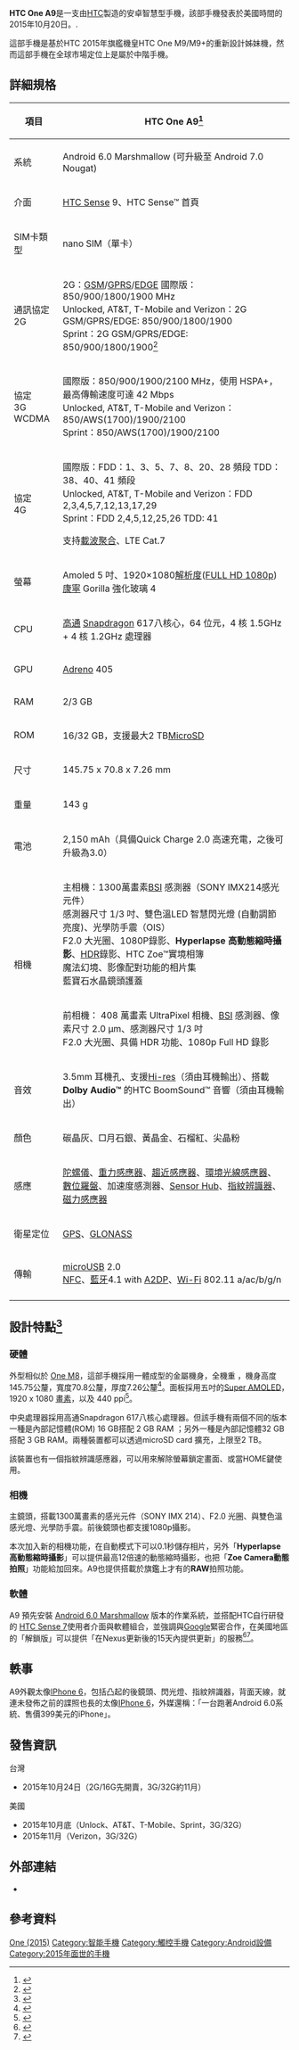{{Infobox mobile phone
| name         = HTC One A9
| codename     =
| logo         = File:HTC One A9 Logo.png
| logosize     = <!-- include "px" - Uses users default image size if omitted -->
| image        = File:HTC One A9 (22328765446).jpg
| imagesize    = 250px
| alt          = 
| caption      = 
| brand        =[[HTC|HTC]]
| manufacturer = [[HTC|HTC]]
| slogan       = Be Brilliant
| series       = [[HTC_One系列|HTC One]]
| modelnumber  = A9u
| networks     =2G/2.5G-GSM/GPRS/EDGE:/1900MHz
3G UMTS:/2100MHz
4G LTE:
FDD:1、3、5、7、8、20、28頻段
TDD:38、40、41頻段 
| released     = <!-- {{Start date and age|YYYY|MM|DD}} -->
| available    = <!-- Country {{Start date|YYYY|MM|DD}} (Retailer) -->
| discontinued = <!-- {{End date|YYYY|MM|DD}} -->
| unitssold    = 
| unitsshipped = 
| predecessor  = [[HTC_One_Mini_2|HTC One Mini 2]]
| successor    = [[HTC_One_A9s|HTC One A9s]]
| related      = [[HTC_One_X9|HTC One X9]]
| type         = 智慧型手機
| form         = [[平板手機|平板手機]]
| size         = {{convert|145.75|mm|abbr=on}} H <br /> {{convert|70.8|mm|abbr=on}} W <br /> {{convert|7.26|mm|abbr=on}} D
| weight       = 143g
| os           = Android Marshmallow 6.0 (可升級至 Android Nougat 7.0)+HTC Sense 9
| soc          = [[高通|高通]] [[List_of_Qualcomm_Snapdragon_devices#Snapdragon_600_series#Snapdragon_617|Snapdragon 617]]
| cpu          = Qualcomm Snapdragon 617八核處理器
64位元，4核1.5GHz+4核1.2GHz
| gpu          = 
| memory       = 2 GB 或 3 GB [[Mobile_DDR|LPDDR4 RAM]]
| storage      = 16 GB 或 32 GB
| memory_card  = microSD記憶卡 最高可支援2TB
| battery      = 2150 mAh 鋰離子聚合物電池(支援快速充電2.0，系統更新後可支援快速充電3.0)
| input        = {{Collapsible list
  | title = 
  | [[Accelerometer|Accelerometer]]
  | [[Gesture|Gesture sensor]]
  | [[Gyroscope|Gyroscope]]
  | [[fingerprint_recognition|fingerprint sensor]]
}}
| display      = {{convert|5.0|in|mm|abbr=on}} [[AMOLED#Super_AMOLED|Super AMOLED]] <br >1920 x 1080 [[像素|像素]] (16:9 Aspect ratio) (440 [[pixel_density|ppi]]) <br >[[康寧公司|康寧]] [[大猩猩玻璃#大猩猩玻璃_4.0|大猩猩玻璃第四代]]
| ext_display  = 
| rear_camera  = 1300萬像素鏡頭搭載藍寶石玻璃鏡面、自動對焦、BSI感測器、OIS光學防手震、f/2.0光圈、1080p錄影
| front_camera = 400萬像素的UltraPixel fixed-focus相機鏡頭、f/2.0光圈、1080p錄影
| sound        =
| connectivity = Bluetooth4.1
Wi-Fi :802.11a/b/g/n/ac(2.4&5GHz)
3.5my立體聲耳機插孔
micro-USB 2.0(5pin)連接埠
| other        = 
| sar          = 
| hac          = 
| website      = <!-- e.g. {{URL|}} -->
| references   = 
|音效 = Dolby Audio環繞音效及高解析度音訊}}

'''HTC One A9'''是一支由[[HTC|HTC]]製造的安卓智慧型手機，該部手機發表於美國時間的2015年10月20日。. 

這部手機是基於HTC 2015年旗艦機皇HTC One M9/M9+的重新設計姊妹機，然而這部手機在全球市場定位上是屬於中階手機。

==詳細規格==
{| class="wikitable" style="text-align:center;"
|-
! 項目!!
HTC One A9<ref name="規格">{{cite web|title=HTC One M9|url=http://www.htc.com/tw/smartphones/htc-one-a9/|publisher=HTC|accessdate=2015-10-23}}</ref>
|-
| 系統 ||colspan=1 |Android 6.0 Marshmallow (可升級至 Android 7.0 Nougat)
|-
| 介面 ||colspan=1 | [[HTC_Sense|HTC Sense]] 9、HTC Sense™ 首頁
|-
| SIM卡類型 ||colspan=1 |nano SIM（單卡）
|-
| 通訊協定<br>2G ||colspan=1 |
2G：[[GSM|GSM]]/[[GPRS|GPRS]]/[[EDGE|EDGE]] 國際版：850/900/1800/1900 MHz<br>Unlocked, AT&T, T-Mobile and Verizon：2G GSM/GPRS/EDGE: 850/900/1800/1900<br>Sprint：2G GSM/GPRS/EDGE: 850/900/1800/1900<ref name="美國規格">{{cite web|title=HTC One M9|url=http://www.htc.com/us/smartphones/htc-one-a9/|publisher=HTC|accessdate=2015-10-23}}</ref>
|-
| 協定<br>3G WCDMA ||colspan=1 |國際版：850/900/1900/2100 MHz，使用 HSPA+，最高傳輸速度可達 42 Mbps<br>Unlocked, AT&T, T-Mobile and Verizon：850/AWS(1700)/1900/2100<br>Sprint：850/AWS(1700)/1900/2100
|-
| 協定<br>4G||colspan=1 |
國際版：FDD：1、3、5、7、8、20、28 頻段 TDD：38、40、41 頻段<br>Unlocked, AT&T, T-Mobile and Verizon：FDD 2,3,4,5,7,12,13,17,29<br>Sprint：FDD 2,4,5,12,25,26 TDD: 41

支持[[載波聚合|載波聚合]]、LTE Cat.7
|-
| 螢幕 ||colspan=1 | 
Amoled 5 吋、1920×1080[[解析度|解析度]]([[1080p|FULL HD 1080p]])<br>
[[康寧公司|康寧]] Gorilla 強化玻璃 4
|-
| CPU ||colspan=1 | [[高通|高通]] [[Snapdragon|Snapdragon]] 617八核心，64 位元，4 核 1.5GHz + 4 核 1.2GHz 處理器
|-
| GPU ||colspan=1 | [[Adreno|Adreno]] 405
|-
| RAM ||colspan=1 | 2/3 GB 
|-
| ROM ||colspan=1 | 16/32 GB，支援最大2 TB[[MicroSD|MicroSD]]
|-
| 尺寸 ||colspan=1 | 145.75 x 70.8 x 7.26 mm 
|-
| 重量 ||colspan=1 | 143 g
|-
| 電池 ||colspan=1 | 2,150 mAh（具備Quick Charge 2.0 高速充電，之後可升級為3.0）
|-
|rowspan=2 | 相機 ||colspan=1 |
主相機：1300萬畫素[http://en.wikipedia.org/wiki/Backside_illumination BSI] 感測器（SONY IMX214感光元件）<br>感測器尺寸 1/3 吋、雙色溫LED 智慧閃光燈 (自動調節亮度)、光學防手震（OIS）<br />
F2.0 大光圈、1080P錄影、'''Hyperlapse 高動態縮時攝影'''、[[高動態範圍|HDR]]錄影、HTC Zoe™實境相簿<br />
魔法幻境、影像配對功能的相片集<br />
藍寶石水晶鏡頭護蓋
|-
|colspan=1 | 
前相機： 408 萬畫素 UltraPixel 相機、[http://en.wikipedia.org/wiki/Backside_illumination BSI] 感測器、像素尺寸 2.0 µm、感測器尺寸 1/3 吋<br>
F2.0 大光圈、具備 HDR 功能、1080p Full HD 錄影
|-
| 音效 ||colspan=1 | 
3.5mm 耳機孔、支援[[Hi-res|Hi-res]]（須由耳機輸出）、搭載''' Dolby Audio™''' 的HTC BoomSound™ 音響（須由耳機輸出）
|-
| 顏色 ||colspan=1 |{{grey|■}}碳晶灰、□月石銀、{{color|gold|■}}黃晶金、{{red|■}}石榴紅、{{pink|■}}尖晶粉
|-
| 感應 ||colspan=1 | [[陀螺儀|陀螺儀]]、[[重力感應器|重力感應器]]、[[趨近感應器|趨近感應器]]、[[照度感測器|環境光線感應器]]、[[數位羅盤|數位羅盤]]、加速度感測器、[[Sensor_Hub|Sensor Hub]]、[[指紋辨識器|指紋辨識器]]、[[磁力感應器|磁力感應器]]
|-
| 衛星定位 ||colspan=1 | [[GPS|GPS]]、[[GLONASS|GLONASS]]
|-
| 傳輸 ||colspan=1 | 
[[microUSB|microUSB]] 2.0<br />
[[NFC|NFC]]、[[藍牙|藍牙]]4.1 with [[A2DP|A2DP]]、[[Wi-Fi|Wi-Fi]] 802.11 a/ac/b/g/n
|-
|}

==設計特點<ref name="|特點">{{cite web|title=HTC發表中階金屬機One A9 紐約直擊搶先看|url=http://www.mobile01.com/newsdetail.php?id=17505|publisher=Mobile 01|date=2015-10-20|accessdate=2015-10-23}}</ref>==
===硬體===
外型相似於 [[HTC_One_(M8)|One M8]]，這部手機採用一體成型的金屬機身，全機重{{convert|143|g|abbr=on}} ，機身高度145.75公釐，寬度70.8公釐，厚度7.26公釐<ref> {{cite web|title=HTC One A9 preview|url=http://www.androidcentral.com/htc-one-a9-preview|website=Android Central|date=20 October 2015}} </ref>。面板採用五吋的[[AMOLED#Super_AMOLED|Super AMOLED]]， 1920 x 1080 [[畫素|畫素]]，以及 440 ppi<ref name=PhoneArenaSpecs> {{cite web|title=HTC One M9 goes official: brand-new Android Marshmallow, familiar design|url=http://www.phonearena.com/news/HTC-One-A9-goes-official-brand-new-Android-Marshmallow-familiar-design_id74910|website=Phone Arena|date=20 October 2015}} </ref>。

中央處理器採用高通Snapdragon 617八核心處理器。但該手機有兩個不同的版本一種是內部記憶體(ROM) 16 GB搭配 2 GB RAM ；另外一種是內部記憶體32 GB搭配 3 GB RAM。兩種裝置都可以透過microSD card 擴充，上限至2 TB。

該裝置也有一個指紋辨識感應器，可以用來解除螢幕鎖定畫面、或當HOME鍵使用。

===相機===
主鏡頭，搭載1300萬畫素的感光元件（SONY IMX 214）、F2.0 光圈、與雙色溫感光燈、光學防手震。前後鏡頭也都支援1080p攝影。

本次加入新的相機功能，在自動模式下可以0.1秒儲存相片，另外「'''Hyperlapse 高動態縮時攝影'''」可以提供最高12倍速的動態縮時攝影，也把「'''Zoe Camera動態拍照'''」功能給加回來。A9也提供搭載於旗鑑上才有的'''RAW'''拍照功能。

===軟體===
A9 預先安裝 [[Android_Marshmallow|Android 6.0 Marshmallow]] 版本的作業系統，並搭配HTC自行研發的 [[HTC_Sense|HTC Sense 7]]使用者介面與軟體組合，並強調與[[Google|Google]]緊密合作，在美國地區的「解鎖版」可以提供「在Nexus更新後的15天內提供更新」的服務<ref name="更新">{{cite web|title=
HTC 新旗艦 One A9，搭載 Android 6.0 作業系統，11 月初上市，定價 399 美元|url=http://technews.tw/2015/10/21/htc-one-a9-usa/|publisher=科技新報|date=2015-10-21|accessdate=2015-10-23}}</ref><ref> {{cite web|title=HTC One A9 is official- aluminium body, fingerprint security and Marshmallow out of the box|url=http://www.androidcentral.com/htc-one-a9-official-aluminum-body-fingerprint-security-and-marshmallow-out-box|website=Android Central|date=20 October 2015}} </ref>。

== 軼事 ==
A9外觀太像[[IPhone_6|IPhone 6]]，包括凸起的後鏡頭、閃光燈、指紋辨識器，背面天線，就連未發佈之前的諜照也長的太像[[IPhone_6|IPhone 6]]，外媒還稱：「一台跑著Android 6.0系統、售價399美元的iPhone」。

==發售資訊==
;台灣
*2015年10月24日（2G/16G先開賣，3G/32G約11月）

;美國
*2015年10月底（Unlock、AT&T、T-Mobile、Sprint，3G/32G）
*2015年11月（Verizon，3G/32G）

==外部連結==
* {{url|http://www.htc.com/tw/smartphones/htc-one-a9| HTC One A9 - 台灣官網}}

==參考資料==
{{reflist}}
{{HTC Phones A Series}}

[[Category:宏達電手機|One (2015)]]
[[Category:智能手機|Category:智能手機]]
[[Category:觸控手機|Category:觸控手機]]
[[Category:Android設備|Category:Android設備]]
[[Category:2015年面世的手機|Category:2015年面世的手機]]